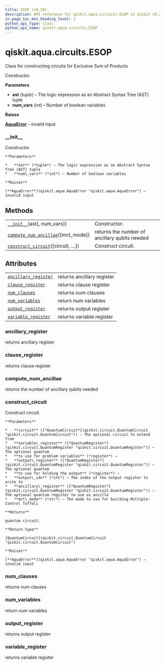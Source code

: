 ```yaml
---
title: ESOP (v0.28)
description: API reference for qiskit.aqua.circuits.ESOP in qiskit v0.28
in_page_toc_min_heading_level: 1
python_api_type: class
python_api_name: qiskit.aqua.circuits.ESOP
---
```


<span id="qiskit-aqua-circuits-esop" />

# qiskit.aqua.circuits.ESOP

<Class id="qiskit.aqua.circuits.ESOP" isDedicatedPage={true} github="https://github.com/qiskit-community/qiskit-aqua/tree/stable/0.9/qiskit/aqua/circuits/boolean_logical_circuits.py" signature="ESOP(ast, num_vars=None)" modifiers="class">
  Class for constructing circuits for Exclusive Sum of Products

  Constructor.

  **Parameters**

  *   **ast** (*tuple*) – The logic expression as an Abstract Syntax Tree (AST) tuple
  *   **num\_vars** (*int*) – Number of boolean variables

  **Raises**

  [**AquaError**](qiskit.aqua.AquaError "qiskit.aqua.AquaError") – invalid input

  ### \_\_init\_\_

  <Function id="qiskit.aqua.circuits.ESOP.__init__" signature="__init__(ast, num_vars=None)">
    Constructor.

    **Parameters**

    *   **ast** (*tuple*) – The logic expression as an Abstract Syntax Tree (AST) tuple
    *   **num\_vars** (*int*) – Number of boolean variables

    **Raises**

    [**AquaError**](qiskit.aqua.AquaError "qiskit.aqua.AquaError") – invalid input
  </Function>

  ## Methods

  |                                                                                                                                          |                                               |
  | ---------------------------------------------------------------------------------------------------------------------------------------- | --------------------------------------------- |
  | [`__init__`](#qiskit.aqua.circuits.ESOP.__init__ "qiskit.aqua.circuits.ESOP.__init__")(ast\[, num\_vars])                                | Constructor.                                  |
  | [`compute_num_ancillae`](#qiskit.aqua.circuits.ESOP.compute_num_ancillae "qiskit.aqua.circuits.ESOP.compute_num_ancillae")(\[mct\_mode]) | returns the number of ancillary qubits needed |
  | [`construct_circuit`](#qiskit.aqua.circuits.ESOP.construct_circuit "qiskit.aqua.circuits.ESOP.construct_circuit")(\[circuit, …])         | Construct circuit.                            |

  ## Attributes

  |                                                                                                                      |                            |
  | -------------------------------------------------------------------------------------------------------------------- | -------------------------- |
  | [`ancillary_register`](#qiskit.aqua.circuits.ESOP.ancillary_register "qiskit.aqua.circuits.ESOP.ancillary_register") | returns ancillary register |
  | [`clause_register`](#qiskit.aqua.circuits.ESOP.clause_register "qiskit.aqua.circuits.ESOP.clause_register")          | returns clause register    |
  | [`num_clauses`](#qiskit.aqua.circuits.ESOP.num_clauses "qiskit.aqua.circuits.ESOP.num_clauses")                      | returns num clauses        |
  | [`num_variables`](#qiskit.aqua.circuits.ESOP.num_variables "qiskit.aqua.circuits.ESOP.num_variables")                | return num variables       |
  | [`output_register`](#qiskit.aqua.circuits.ESOP.output_register "qiskit.aqua.circuits.ESOP.output_register")          | returns output register    |
  | [`variable_register`](#qiskit.aqua.circuits.ESOP.variable_register "qiskit.aqua.circuits.ESOP.variable_register")    | returns variable register  |

  ### ancillary\_register

  <Attribute id="qiskit.aqua.circuits.ESOP.ancillary_register">
    returns ancillary register
  </Attribute>

  ### clause\_register

  <Attribute id="qiskit.aqua.circuits.ESOP.clause_register">
    returns clause register
  </Attribute>

  ### compute\_num\_ancillae

  <Function id="qiskit.aqua.circuits.ESOP.compute_num_ancillae" signature="compute_num_ancillae(mct_mode='basic')">
    returns the number of ancillary qubits needed
  </Function>

  ### construct\_circuit

  <Function id="qiskit.aqua.circuits.ESOP.construct_circuit" signature="construct_circuit(circuit=None, variable_register=None, output_register=None, output_idx=None, ancillary_register=None, mct_mode='basic')">
    Construct circuit.

    **Parameters**

    *   **circuit** ([*QuantumCircuit*](qiskit.circuit.QuantumCircuit "qiskit.circuit.QuantumCircuit")) – The optional circuit to extend from
    *   **variable\_register** ([*QuantumRegister*](qiskit.circuit.QuantumRegister "qiskit.circuit.QuantumRegister")) – The optional quantum
    *   **to use for problem variables** (*register*) –
    *   **output\_register** ([*QuantumRegister*](qiskit.circuit.QuantumRegister "qiskit.circuit.QuantumRegister")) – The optional quantum
    *   **to use for holding the output** (*register*) –
    *   **output\_idx** (*int*) – The index of the output register to write to
    *   **ancillary\_register** ([*QuantumRegister*](qiskit.circuit.QuantumRegister "qiskit.circuit.QuantumRegister")) – The optional quantum register to use as ancilla
    *   **mct\_mode** (*str*) – The mode to use for building Multiple-Control Toffoli

    **Returns**

    quantum circuit.

    **Return type**

    [QuantumCircuit](qiskit.circuit.QuantumCircuit "qiskit.circuit.QuantumCircuit")

    **Raises**

    [**AquaError**](qiskit.aqua.AquaError "qiskit.aqua.AquaError") – invalid input
  </Function>

  ### num\_clauses

  <Attribute id="qiskit.aqua.circuits.ESOP.num_clauses">
    returns num clauses
  </Attribute>

  ### num\_variables

  <Attribute id="qiskit.aqua.circuits.ESOP.num_variables">
    return num variables
  </Attribute>

  ### output\_register

  <Attribute id="qiskit.aqua.circuits.ESOP.output_register">
    returns output register
  </Attribute>

  ### variable\_register

  <Attribute id="qiskit.aqua.circuits.ESOP.variable_register">
    returns variable register
  </Attribute>
</Class>

